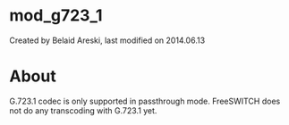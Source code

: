 
# mod_g723_1 

 Created by  Belaid Areski, last modified on 2014.06.13

# About

G.723.1 codec is only supported in passthrough mode. FreeSWITCH does not do any transcoding with G.723.1 yet.


